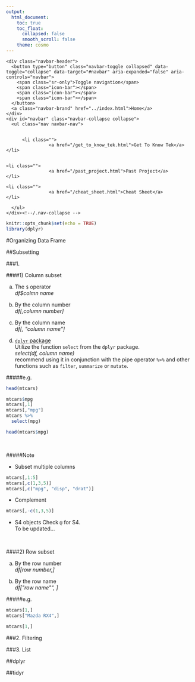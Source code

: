 ```yaml
---
output:
  html_document:
    toc: true
    toc_float:
      collapsed: false
      smooth_scroll: false
    theme: cosmo
---
```

<style>
body {
    position: absolute;
    left: 0px;}
</style>

<!--html_preserve-->
<div class="container">
<!-- Static navbar -->
<nav class="navbar navbar-default">
  <div class="container-fluid">
    <div class="navbar-header">
      <button type="button" class="navbar-toggle collapsed" data-toggle="collapse" data-target="#navbar" aria-expanded="false" aria-controls="navbar">
        <span class="sr-only">Toggle navigation</span>
        <span class="icon-bar"></span>
        <span class="icon-bar"></span>
        <span class="icon-bar"></span>
      </button>
      <a class="navbar-brand" href="../index.html">Home</a>
    </div>
    <div id="navbar" class="navbar-collapse collapse">
      <ul class="nav navbar-nav">
        
        
          <li class="">
					<a href="/get_to_know_tek.html">Get To Know Tek</a>
	</li>              
				  
				  
	<li class="">
					<a href="/past_project.html">Past Project</a>
	</li>

	<li class="">
					<a href="/cheat_sheet.html">Cheat Sheet</a>
	</li>

      </ul>
    </div><!--/.nav-collapse -->
  </div><!--/.container-fluid -->
</nav><!--navbar navbar-default-->
</div>
<!--/html_preserve-->



```r
knitr::opts_chunk$set(echo = TRUE)
library(dplyr)
```

#Organizing Data Frame<!--{-}-->

##Subsetting<!--{.tabset}-->

###1. 

####1) Column subset

a. The `$` operator <br>
*df$colmn name*

b. By the column number <br>
*df[,column number]*

c. By the column name <br>
*df[, \"column name\"]*

d. <a href="https://cran.r-project.org/web/packages/dplyr/dplyr.pdf">`dplyr` package </a> <br>
Utilize the function `select` from the `dplyr` package.<br>
*select(df, column name)* <br>
recommend using it in conjunction with the pipe operator `%>%` and other functions such as `filter`, `summarize` or `mutate`.

#####e.g.

```r
head(mtcars)
```

```r
mtcars$mpg
mtcars[,1]
mtcars[,"mpg"]
mtcars %>%
  select(mpg)
```

```r
head(mtcars$mpg)
```
<br>

#####Note

* Subset multiple columns
```r
mtcars[,1:5]
mtcars[,c(1,3,5)]
mtcars[,c("mpg", "disp", "drat")]
```

* Complement
```r
mtcars[,-c(1,3,5)]

```

* S4 objects
Check `@` for S4. <br>
To be updated...



<br>

####2) Row subset

a. By the row number <br>
*df[row number,]*

b. By the row name <br>
*df[\"row name\"", ]*

#####e.g.

```r
mtcars[1,]
mtcars["Mazda RX4",]
```

```r
mtcars[1,]
```

###2. Filtering



###3. List

##dplyr

##tidyr